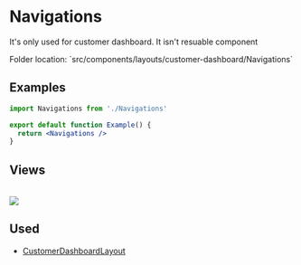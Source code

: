 # Navigations

It's only used for customer dashboard. It isn't resuable component


<Callout>
  Folder location: `src/components/layouts/customer-dashboard/Navigations`
</Callout>

## Examples

```jsx copy showLineNumbers
import Navigations from './Navigations'

export default function Example() {
  return <Navigations />
}
```

## Views

<br />
<img src="/navigation.png" />

## Used

- [CustomerDashboardLayout](https://bazaar-doc.netlify.app/layouts/customer-dashboard)
